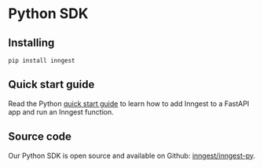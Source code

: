 
# Python SDK

## Installing

```shell
pip install inngest
```

## Quick start guide

Read the Python [quick start guide](/docs/getting-started/python-quick-start) to learn how to add Inngest to a FastAPI app and run an Inngest function.

## Source code

Our Python SDK is open source and available on Github: [<GithubIcon className="ml-2 inline-flex"/> inngest/inngest-py](https://github.com/inngest/inngest-py).
